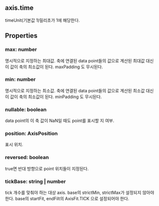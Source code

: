 ## axis.time
timeUnit(기본값 1)밀리초가 1에 해당한다.
## Properties

### max: number
명시적으로 지정하는 최대값.
축에 연결된 data point들의 값으로 계산된 최대값 대신 이 값이 축의 최소값이 된다.
 maxPadding 도 무시된다.

### min: number
명시적으로 지정하는 최소값.
축에 연결된 data point들의 값으로 계산된 최소값 대신 이 값이 축의 최소값이 된다.
 minPadding 도 무시된다.

### nullable: boolean
data point의 이 축 값이 NaN일 때도 point를 표시할 지 여부.

### position: AxisPosition
표시 위치.

### reversed: boolean
true면 반대 방향으로 point 위치들이 지정된다.

### tickBase: string | number
tick 개수를 맞춰야 하는 대상 axis.
base의 strictMin, strictMax가 설정되지 않아야 한다.
base의 startFit, endFilt의  AxisFit.TICK 으로 설정되어야 한다.
